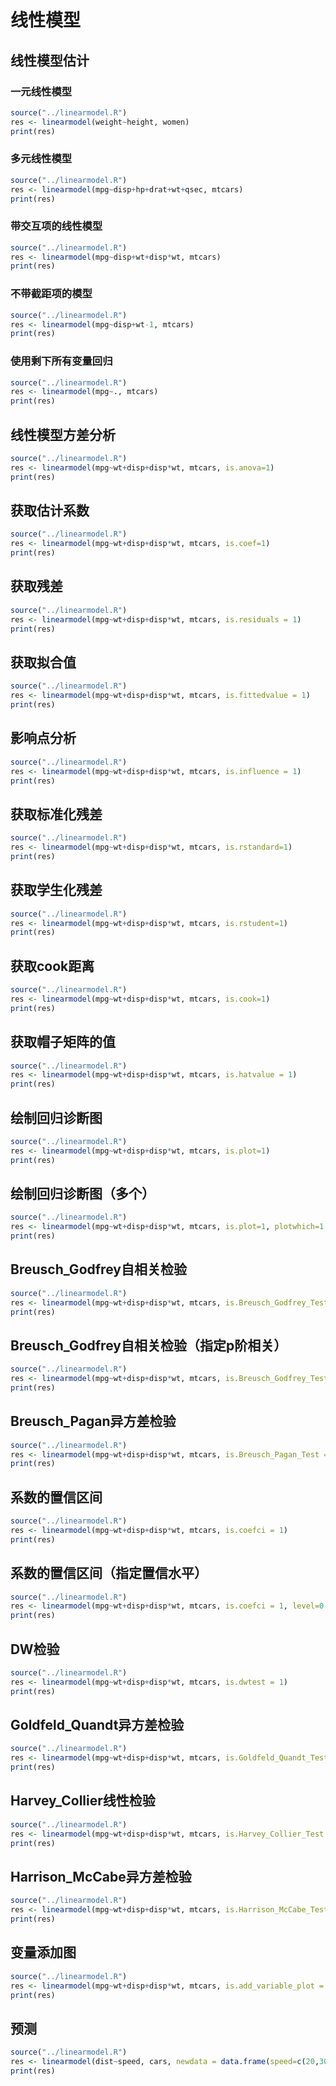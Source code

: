 # 线性模型

## 线性模型估计

### 一元线性模型

```r
source("../linearmodel.R")
res <- linearmodel(weight~height, women)
print(res)
```

### 多元线性模型

```r
source("../linearmodel.R")
res <- linearmodel(mpg~disp+hp+drat+wt+qsec, mtcars)
print(res)
```

### 带交互项的线性模型

```r
source("../linearmodel.R")
res <- linearmodel(mpg~disp+wt+disp*wt, mtcars)
print(res)
```
### 不带截距项的模型

```r
source("../linearmodel.R")
res <- linearmodel(mpg~disp+wt-1, mtcars)
print(res)
```

### 使用剩下所有变量回归

```r
source("../linearmodel.R")
res <- linearmodel(mpg~., mtcars)
print(res)
```

## 线性模型方差分析

```r
source("../linearmodel.R")
res <- linearmodel(mpg~wt+disp+disp*wt, mtcars, is.anova=1)
print(res)
```

## 获取估计系数

```r
source("../linearmodel.R")
res <- linearmodel(mpg~wt+disp+disp*wt, mtcars, is.coef=1)
print(res)
```

## 获取残差

```r
source("../linearmodel.R")
res <- linearmodel(mpg~wt+disp+disp*wt, mtcars, is.residuals = 1)
print(res)
```

## 获取拟合值

```r
source("../linearmodel.R")
res <- linearmodel(mpg~wt+disp+disp*wt, mtcars, is.fittedvalue = 1)
print(res)
```

## 影响点分析

```r
source("../linearmodel.R")
res <- linearmodel(mpg~wt+disp+disp*wt, mtcars, is.influence = 1)
print(res)
```

## 获取标准化残差

```r
source("../linearmodel.R")
res <- linearmodel(mpg~wt+disp+disp*wt, mtcars, is.rstandard=1)
print(res)
```

## 获取学生化残差

```r
source("../linearmodel.R")
res <- linearmodel(mpg~wt+disp+disp*wt, mtcars, is.rstudent=1)
print(res)
```

## 获取cook距离

```r
source("../linearmodel.R")
res <- linearmodel(mpg~wt+disp+disp*wt, mtcars, is.cook=1)
print(res)
```

## 获取帽子矩阵的值

```r
source("../linearmodel.R")
res <- linearmodel(mpg~wt+disp+disp*wt, mtcars, is.hatvalue = 1)
print(res)
```

## 绘制回归诊断图

```r
source("../linearmodel.R")
res <- linearmodel(mpg~wt+disp+disp*wt, mtcars, is.plot=1)
print(res)
```

## 绘制回归诊断图（多个）

```r
source("../linearmodel.R")
res <- linearmodel(mpg~wt+disp+disp*wt, mtcars, is.plot=1, plotwhich=1:5)
print(res)
```

## Breusch_Godfrey自相关检验

```r
source("../linearmodel.R")
res <- linearmodel(mpg~wt+disp+disp*wt, mtcars, is.Breusch_Godfrey_Test = 1)
print(res)
```

## Breusch_Godfrey自相关检验（指定p阶相关）

```r
source("../linearmodel.R")
res <- linearmodel(mpg~wt+disp+disp*wt, mtcars, is.Breusch_Godfrey_Test = 1, totest.autocorr.lag = 3)
print(res)
```

## Breusch_Pagan异方差检验

```r
source("../linearmodel.R")
res <- linearmodel(mpg~wt+disp+disp*wt, mtcars, is.Breusch_Pagan_Test = 1)
print(res)
```

## 系数的置信区间

```r
source("../linearmodel.R")
res <- linearmodel(mpg~wt+disp+disp*wt, mtcars, is.coefci = 1)
print(res)
```

## 系数的置信区间（指定置信水平）

```r
source("../linearmodel.R")
res <- linearmodel(mpg~wt+disp+disp*wt, mtcars, is.coefci = 1, level=0.99)
print(res)
```

## DW检验

```r
source("../linearmodel.R")
res <- linearmodel(mpg~wt+disp+disp*wt, mtcars, is.dwtest = 1)
print(res)
```

## Goldfeld_Quandt异方差检验

```r
source("../linearmodel.R")
res <- linearmodel(mpg~wt+disp+disp*wt, mtcars, is.Goldfeld_Quandt_Test = 1)
print(res)
```

## Harvey_Collier线性检验

```r
source("../linearmodel.R")
res <- linearmodel(mpg~wt+disp+disp*wt, mtcars, is.Harvey_Collier_Test = 1)
print(res)
```

## Harrison_McCabe异方差检验

```r
source("../linearmodel.R")
res <- linearmodel(mpg~wt+disp+disp*wt, mtcars, is.Harrison_McCabe_Test = 1)
print(res)
```

## 变量添加图

```r
source("../linearmodel.R")
res <- linearmodel(mpg~wt+disp+disp*wt, mtcars, is.add_variable_plot = 1, addwhich_var = "wt")
print(res)
```

## 预测

```r
source("../linearmodel.R")
res <- linearmodel(dist~speed, cars, newdata = data.frame(speed=c(20,30,40,50,60,10)))
print(res)
```
